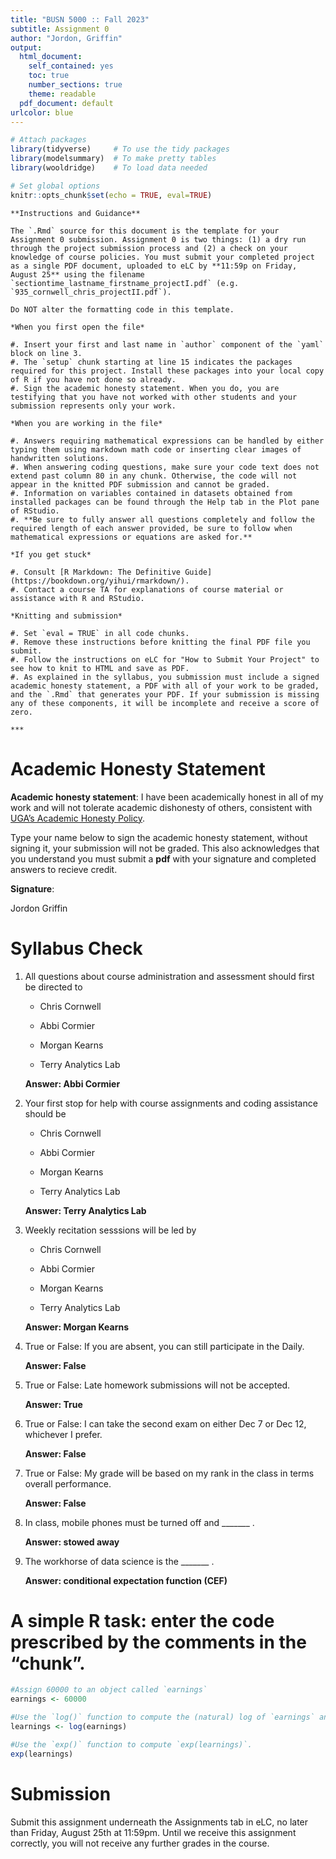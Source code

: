 ```yaml
---
title: "BUSN 5000 :: Fall 2023"
subtitle: Assignment 0 
author: "Jordon, Griffin"
output:
  html_document:
    self_contained: yes
    toc: true
    number_sections: true
    theme: readable
  pdf_document: default
urlcolor: blue
---
```


```r
# Attach packages
library(tidyverse)     # To use the tidy packages
library(modelsummary)  # To make pretty tables
library(wooldridge)    # To load data needed 

# Set global options
knitr::opts_chunk$set(echo = TRUE, eval=TRUE)
```

```asis

**Instructions and Guidance** 

The `.Rmd` source for this document is the template for your Assignment 0 submission. Assignment 0 is two things: (1) a dry run through the project submission process and (2) a check on your knowledge of course policies. You must submit your completed project as a single PDF document, uploaded to eLC by **11:59p on Friday, August 25** using the filename `sectiontime_lastname_firstname_projectI.pdf` (e.g. `935_cornwell_chris_projectII.pdf`). 

Do NOT alter the formatting code in this template.

*When you first open the file*

#. Insert your first and last name in `author` component of the `yaml` block on line 3.
#. The `setup` chunk starting at line 15 indicates the packages required for this project. Install these packages into your local copy of R if you have not done so already.
#. Sign the academic honesty statement. When you do, you are testifying that you have not worked with other students and your submission represents only your work.

*When you are working in the file* 

#. Answers requiring mathematical expressions can be handled by either typing them using markdown math code or inserting clear images of handwritten solutions.
#. When answering coding questions, make sure your code text does not extend past column 80 in any chunk. Otherwise, the code will not appear in the knitted PDF submission and cannot be graded. 
#. Information on variables contained in datasets obtained from installed packages can be found through the Help tab in the Plot pane of RStudio. 
#. **Be sure to fully answer all questions completely and follow the required length of each answer provided, be sure to follow when mathematical expressions or equations are asked for.**

*If you get stuck*

#. Consult [R Markdown: The Definitive Guide](https://bookdown.org/yihui/rmarkdown/).
#. Contact a course TA for explanations of course material or assistance with R and RStudio. 

*Knitting and submission*

#. Set `eval = TRUE` in all code chunks.  
#. Remove these instructions before knitting the final PDF file you submit.
#. Follow the instructions on eLC for "How to Submit Your Project" to see how to knit to HTML and save as PDF. 
#. As explained in the syllabus, you submission must include a signed academic honesty statement, a PDF with all of your work to be graded, and the `.Rmd` that generates your PDF. If your submission is missing any of these components, it will be incomplete and receive a score of zero. 

***
```

# Academic Honesty Statement

**Academic honesty statement**: I have been academically honest in all of my work and will not tolerate academic dishonesty of others, consistent with [UGA's Academic Honesty Policy](https://honesty.uga.edu/Academic-Honesty-Policy/).

Type your name below to sign the academic honesty statement, without signing it, your submission will not be graded. This also acknowledges that you understand you must submit a **pdf** with your signature and completed answers to recieve credit. 

**Signature**: 

Jordon Griffin

# Syllabus Check 

#. All questions about course administration and assessment should first be directed to 

   * Chris Cornwell
  
   * Abbi Cormier
   
   * Morgan Kearns
  
   * Terry Analytics Lab 

   **Answer: Abbi Cormier**

#. Your first stop for help with course assignments and coding assistance should be

   * Chris Cornwell
  
   * Abbi Cormier
   
   * Morgan Kearns
   
   * Terry Analytics Lab 

   **Answer: Terry Analytics Lab**
   
#. Weekly recitation sesssions will be led by

   * Chris Cornwell
  
   * Abbi Cormier
   
   * Morgan Kearns
   
   * Terry Analytics Lab 

   **Answer: Morgan Kearns**
   
#. True or False: If you are absent, you can still participate in the Daily. 

   **Answer: False**
   
#. True or False: Late homework submissions will not be accepted. 

   **Answer: True**

#. True or False: I can take the second exam on either Dec 7 or Dec 12, whichever I prefer. 

   **Answer: False**

#. True or False: My grade will be based on my rank in the class in terms overall performance.

   **Answer: False**

#. In class, mobile phones must be turned off and _______ .

   **Answer: stowed away**
   
#. The workhorse of data science is the _______ .

   **Answer: conditional expectation function (CEF)**

# A simple R task: enter the code prescribed by the comments in the "chunk".

```r
#Assign 60000 to an object called `earnings`
earnings <- 60000

#Use the `log()` function to compute the (natural) log of `earnings` and assign the value to an object called `learnings`
learnings <- log(earnings)

#Use the `exp()` function to compute `exp(learnings)`.
exp(learnings)

```

# Submission

Submit this assignment underneath the Assignments tab in eLC, no later than Friday, August 25th at 11:59pm. Until we receive this assignment correctly, you will not receive any further grades in the course. 